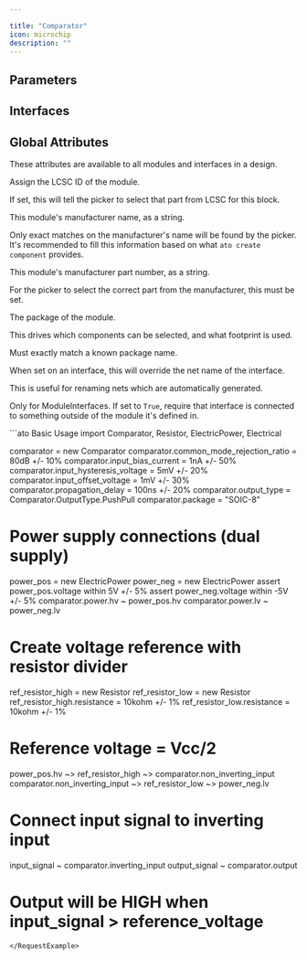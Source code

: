 ```yaml
---

title: "Comparator"
icon: microchip
description: ""
---
```



## Parameters

<ParamField path='common_mode_rejection_ratio' type='decibel'>
</ParamField>

<ParamField path='input_bias_current' type='ampere'>
</ParamField>

<ParamField path='input_hysteresis_voltage' type='volt'>
</ParamField>

<ParamField path='input_offset_voltage' type='volt'>
</ParamField>

<ParamField path='output_type' type='dimensionless'>
</ParamField>

<ParamField path='propagation_delay' type='second'>
</ParamField>


## Interfaces

<ParamField path='inverting_input' type='Electrical'>
</ParamField>

<ParamField path='non_inverting_input' type='Electrical'>
</ParamField>

<ParamField path='output' type='Electrical'>
</ParamField>

<ParamField path='power' type='ElectricPower'>
</ParamField>


## Global Attributes


These attributes are available to all modules and interfaces in a design.
<ParamField path='lcsc_id' type='str'>

Assign the LCSC ID of the module.

If set, this will tell the picker to select that part from LCSC for this block.
</ParamField>

<ParamField path='manufacturer' type='str'>

This module's manufacturer name, as a string.

Only exact matches on the manufacturer's name will be found by the picker.
It's recommended to fill this information based on what `ato create component`
provides.
</ParamField>

<ParamField path='mpn' type='str'>

This module's manufacturer part number, as a string.

For the picker to select the correct part from the manufacturer,
this must be set.
</ParamField>

<ParamField path='package' type='str'>

The package of the module.

This drives which components can be selected, and what footprint is used.

Must exactly match a known package name.
</ParamField>

<ParamField path='exclude_from_bom' type='bool'>
</ParamField>

<ParamField path='override_net_name' type='str'>

When set on an interface, this will override the net name of the interface.

This is useful for renaming nets which are automatically generated.
</ParamField>

<ParamField path='required' type='bool'>

Only for ModuleInterfaces.
If set to `True`, require that interface is connected to something outside
of the module it's defined in.
</ParamField>

<RequestExample>
```ato Basic Usage
import Comparator, Resistor, ElectricPower, Electrical

comparator = new Comparator
comparator.common_mode_rejection_ratio = 80dB +/- 10%
comparator.input_bias_current = 1nA +/- 50%
comparator.input_hysteresis_voltage = 5mV +/- 20%
comparator.input_offset_voltage = 1mV +/- 30%
comparator.propagation_delay = 100ns +/- 20%
comparator.output_type = Comparator.OutputType.PushPull
comparator.package = "SOIC-8"

# Power supply connections (dual supply)
power_pos = new ElectricPower
power_neg = new ElectricPower
assert power_pos.voltage within 5V +/- 5%
assert power_neg.voltage within -5V +/- 5%
comparator.power.hv ~ power_pos.hv
comparator.power.lv ~ power_neg.lv

# Create voltage reference with resistor divider
ref_resistor_high = new Resistor
ref_resistor_low = new Resistor
ref_resistor_high.resistance = 10kohm +/- 1%
ref_resistor_low.resistance = 10kohm +/- 1%

# Reference voltage = Vcc/2
power_pos.hv ~> ref_resistor_high ~> comparator.non_inverting_input
comparator.non_inverting_input ~> ref_resistor_low ~> power_neg.lv

# Connect input signal to inverting input
input_signal ~ comparator.inverting_input
output_signal ~ comparator.output

# Output will be HIGH when input_signal > reference_voltage
```
</RequestExample>